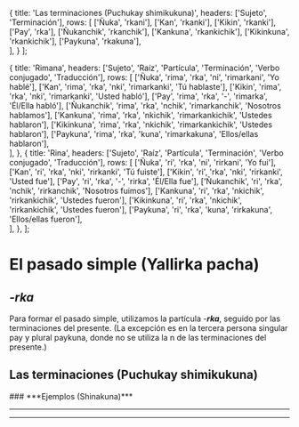 
  {
    title: 'Las terminaciones (Puchukay shimikukuna)',
    headers: ['Sujeto', 'Terminación'],
    rows: [
      ['Ñuka', 'rkani'],
      ['Kan', 'rkanki'],
      ['Kikin', 'rkanki'],
      ['Pay', 'rka'],
      ['Ñukanchik',	'rkanchik'],
      ['Kankuna',	'rkankichik'],
      ['Kikinkuna', 'rkankichik'],
      ['Paykuna',	'rkakuna'],           
    ],
  }
];

  {
    title: 'Rimana',
    headers: ['Sujeto', 'Raíz', 'Partícula', 'Terminación', 'Verbo conjugado', 'Traducción'],
    rows: [
      ['Ñuka', 'rima', 'rka', 'ni', 'rimarkani', 'Yo hablé'],
      ['Kan', 'rima', 'rka', 'nki', 'rimarkanki', 'Tú hablaste'],
      ['Kikin',	'rima',	'rka',	'nki',	'rimarkanki',	'Usted habló'],
      ['Pay',	'rima',	'rka',	'-',	'rimarka',	'Él/Ella habló'],
      ['Ñukanchik',	'rima',	'rka',	'nchik',	'rimarkanchik',	'Nosotros hablamos'],
      ['Kankuna',	'rima',	'rka',	'nkichik',	'rimarkankichik',	'Ustedes hablaron'],
      ['Kikinkuna',	'rima',	'rka',	'nkichik',	'rimarkankichik',	'Ustedes hablaron'],
      ['Paykuna',	'rima',	'rka',	'kuna',	'rimarkakuna',	'Ellos/ellas hablaron'],        
    ],
  },
  {
    title: 'Rina',
    headers: ['Sujeto', 'Raíz', 'Partícula', 'Terminación', 'Verbo conjugado', 'Traducción'],
    rows: [
      ['Ñuka', 'ri', 'rka', 'ni', 'rirkani', 'Yo fui'],
      ['Kan', 'ri', 'rka', 'nki', 'rirkanki', 'Tú fuiste'],
      ['Kikin',	'ri', 'rka',	'nki',	'rirkanki',	'Usted fue'],
      ['Pay',	'ri',	'rka',	'-',	'rirka',	'Él/Ella fue'],
      ['Ñukanchik',	'ri', 'rka',	'nchik',	'rirkanchik',	'Nosotros fuimos'],
      ['Kankuna',	'ri', 'rka',	'nkichik',	'rirkankichik',	'Ustedes fueron'],
      ['Kikinkuna',	'ri', 'rka',	'nkichik',	'rirkankichik',	'Ustedes fueron'],
      ['Paykuna',	'ri', 'rka',	'kuna',	'rirkakuna',	'Ellos/ellas fueron'],        
    ],
  },
];

# **El pasado simple (Yallirka pacha)**
## ***-rka***
Para formar el pasado simple, utilizamos la partícula -***rka***, seguido por las terminaciones del presente. (La excepción es en la tercera persona singular pay y plural paykuna, donde no se utiliza la n de las terminaciones del presente.)
## **Las terminaciones (Puchukay shimikukuna)**
<TablesWithTabs tables={tablesData} /> 
### ***Ejemplos (Shinakuna)*** 
 <TablesWithTabs tables={tablesData2} />  
<hr />
<ComicSpeechBubble text="!Excelente trabajo! Esto concluye la lección del pasado simple." character = "humuFeliz"/>
<hr />
<Quiz lecture="grammar-8" />